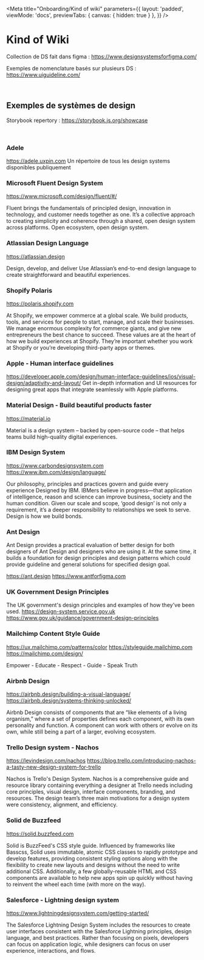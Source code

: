 
<Meta
    title="Onboarding/Kind of wiki"
    parameters={{
        layout: 'padded',
        viewMode: 'docs',
        previewTabs: { canvas: { hidden: true } },
    }}
/>

# Kind of Wiki

Collection de DS fait dans figma :
https://www.designsystemsforfigma.com/

Exemples de nomenclature basés sur plusieurs DS :
https://www.uiguideline.com/

<br />

## Exemples de systèmes de design

Storybook repertory : https://storybook.js.org/showcase

<br />

### Adele

https://adele.uxpin.com
Un répertoire de tous les design systems disponibles publiquement

### Microsoft Fluent Design System

https://www.microsoft.com/design/fluent/#/

Fluent brings the fundamentals of principled design, innovation in technology, and customer needs together as one. It’s a collective approach to creating simplicity and coherence through a shared, open design system across platforms.
Open ecosystem, open design system.

### Atlassian Design Language

https://atlassian.design

Design, develop, and deliver
Use Atlassian’s end-to-end design language to create straightforward and beautiful experiences.

### Shopify Polaris

https://polaris.shopify.com

At Shopify, we empower commerce at a global scale. We build products, tools, and services for people to start, manage, and scale their businesses. We manage enormous complexity for commerce giants, and give new entrepreneurs the best chance to succeed.
These values are at the heart of how we build experiences at Shopify. They’re important whether you work at Shopify or you’re developing third-party apps or themes.

### Apple - Human interface guidelines

https://developer.apple.com/design/human-interface-guidelines/ios/visual-design/adaptivity-and-layout/
Get in-depth information and UI resources for designing great apps that integrate seamlessly with Apple platforms.

### Material Design - Build beautiful products faster

https://material.io

Material is a design system – backed by open-source code – that helps teams build high-quality digital experiences.

### IBM Design System

https://www.carbondesignsystem.com
https://www.ibm.com/design/language/

Our philosophy, principles and practices govern and guide every experience Designed by IBM.
IBMers believe in progress—that application of intelligence, reason and science can improve business, society and the human condition.
Given our scale and scope, ‘good design’ is not only a requirement, it’s a deeper responsibility to relationships we seek to serve.
Design is how
we build bonds.

### Ant Design

Ant Design provides a practical evaluation of better design for both designers of Ant Design and designers who are using it. At the same time, it builds a foundation for design principles and design patterns which could provide guideline and general solutions for specified design goal.

https://ant.design
https://www.antforfigma.com

### UK Government Design Principles

The UK government's design principles and examples of how they've been used.
https://design-system.service.gov.uk
https://www.gov.uk/guidance/government-design-principles

### Mailchimp Content Style Guide

https://ux.mailchimp.com/patterns/color
https://styleguide.mailchimp.com
https://mailchimp.com/design/

Empower - Educate - Respect - Guide - Speak Truth

### Airbnb Design

https://airbnb.design/building-a-visual-language/
https://airbnb.design/systems-thinking-unlocked/

Airbnb Design consists of components that are “like elements of a living organism,” where a set of properties defines each component, with its own personality and function. A component can work with others or evolve on its own, while still being a part of a larger, evolving ecosystem.

### Trello Design system - Nachos

https://levindesign.com/nachos
https://blog.trello.com/introducing-nachos-a-tasty-new-design-system-for-trello

Nachos is Trello's Design System. Nachos is a comprehensive guide and resource library containing everything a designer at Trello needs including core principles, visual design, interface components, branding, and resources. The design team’s three main motivations for a design system were consistency, alignment, and efficiency.

### Solid de Buzzfeed

https://solid.buzzfeed.com

Solid is BuzzFeed's CSS style guide. Influenced by frameworks like Basscss, Solid uses immutable, atomic CSS classes to rapidly prototype and develop features, providing consistent styling options along with the flexibility to create new layouts and designs without the need to write additional CSS. Additionally, a few globally-reusable HTML and CSS components are available to help new apps spin up quickly without having to reinvent the wheel each time (with more on the way).

### Salesforce - Lightning design system

https://www.lightningdesignsystem.com/getting-started/

The Salesforce Lightning Design System includes the resources to create user interfaces consistent with the Salesforce Lightning principles, design language, and best practices. Rather than focusing on pixels, developers can focus on application logic, while designers can focus on user experience, interactions, and flows.
